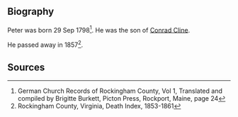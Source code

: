 == Biography ==

Peter was born 29 Sep 1798<ref>German Church Records of Rockingham County, Vol 1, Translated and compiled by Brigitte Burkett, Picton Press, Rockport, Maine, page 24</ref>. He was the son of [[Cline-6479|Conrad Cline]]. 

He passed away in 1857<ref>Rockingham County, Virginia, Death Index, 1853-1861</ref>.

== Sources ==
<references />
